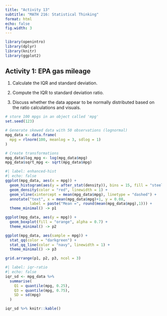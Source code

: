 ```yaml
---
title: "Activity 13"
subtitle: "MATH 216: Statistical Thinking"
format: html
echo: false
fig.width: 3
---
```


```r
library(openintro)
library(dplyr)
library(knitr)
library(ggplot2)
```



## Activity 1: EPA gas mileage

1. Calculate the IQR and standard deviation.

2. Compute the IQR to standard deviation ratio.

3. Discuss whether the data appear to be normally distributed based on the ratio calculations and visuals.



```r
# store 100 mpgs in an object called 'mpg'
set.seed(123)

# Generate skewed data with 50 observations (lognormal)
mpg_data <- data.frame(
  mpg = rlnorm(100, meanlog = 3, sdlog = 1)
)

# Create transformations
mpg_data$log_mpg <- log(mpg_data$mpg)
mpg_data$sqrt_mpg <- sqrt(mpg_data$mpg)
```



```r
#| label: enhanced-hist
#| echo: false
ggplot(mpg_data, aes(x = mpg)) +
  geom_histogram(aes(y = after_stat(density)), bins = 15, fill = "steelblue", alpha = 0.7) +
  geom_density(color = "red", linewidth = 1) +
  geom_vline(xintercept = mean(mpg_data$mpg), linetype = "dashed") +
  annotate("text", x = mean(mpg_data$mpg)+1, y = 0.08, 
           label = paste("Mean =", round(mean(mpg_data$mpg),1))) +
  theme_minimal() -> p1

ggplot(mpg_data, aes(y = mpg)) +
  geom_boxplot(fill = "orange", alpha = 0.7) +
  theme_minimal() -> p2

ggplot(mpg_data, aes(sample = mpg)) +
  stat_qq(color = "darkgreen") +
  stat_qq_line(color = "navy", linewidth = 1) +
  theme_minimal() -> p3

grid.arrange(p1, p2, p3, ncol = 3)

```


```r
#| label: iqr-ratio
#| echo: false
iqr_sd <- mpg_data %>% 
  summarise(
    Q1 = quantile(mpg, 0.25),
    Q3 = quantile(mpg, 0.75),
    SD = sd(mpg)
  )

iqr_sd %>% knitr::kable()
```

